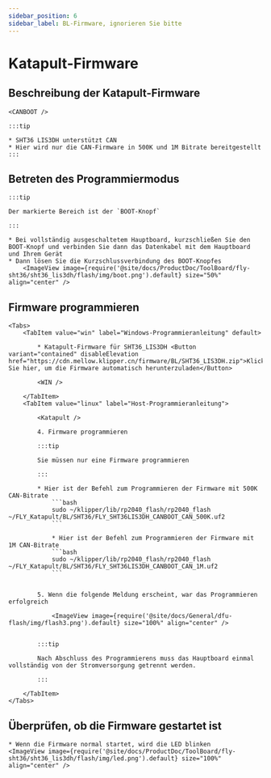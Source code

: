 ```yaml
---
sidebar_position: 6
sidebar_label: BL-Firmware, ignorieren Sie bitte
---
```





# Katapult-Firmware

## Beschreibung der Katapult-Firmware

    <CANBOOT />

    :::tip

    * SHT36 LIS3DH unterstützt CAN
    * Hier wird nur die CAN-Firmware in 500K und 1M Bitrate bereitgestellt
    :::

## Betreten des Programmiermodus

    :::tip

    Der markierte Bereich ist der `BOOT-Knopf`

    :::

    * Bei vollständig ausgeschaltetem Hauptboard, kurzschließen Sie den BOOT-Knopf und verbinden Sie dann das Datenkabel mit dem Hauptboard und Ihrem Gerät
    * Dann lösen Sie die Kurzschlussverbindung des BOOT-Knopfes
        <ImageView image={require('@site/docs/ProductDoc/ToolBoard/fly-sht36/sht36_lis3dh/flash/img/boot.png').default} size="50%" align="center" />

## Firmware programmieren
    <Tabs>
        <TabItem value="win" label="Windows-Programmieranleitung" default>

            * Katapult-Firmware für SHT36_LIS3DH <Button variant="contained" disableElevation href="https://cdn.mellow.klipper.cn/firmware/BL/SHT36_LIS3DH.zip">Klicken Sie hier, um die Firmware automatisch herunterzuladen</Button>

            <WIN />

        </TabItem>
        <TabItem value="linux" label="Host-Programmieranleitung">
            
            <Katapult />

            4. Firmware programmieren

            :::tip

            Sie müssen nur eine Firmware programmieren

            :::

            * Hier ist der Befehl zum Programmieren der Firmware mit 500K CAN-Bitrate
                ```bash
                sudo ~/klipper/lib/rp2040_flash/rp2040_flash ~/FLY_Katapult/BL/SHT36/FLY_SHT36LIS3DH_CANBOOT_CAN_500K.uf2
                ```
                        
                * Hier ist der Befehl zum Programmieren der Firmware mit 1M CAN-Bitrate
                ```bash
                sudo ~/klipper/lib/rp2040_flash/rp2040_flash ~/FLY_Katapult/BL/SHT36/FLY_SHT36LIS3DH_CANBOOT_CAN_1M.uf2
                ```


            5. Wenn die folgende Meldung erscheint, war das Programmieren erfolgreich

                <ImageView image={require('@site/docs/General/dfu-flash/img/flash3.png').default} size="100%" align="center" />


            :::tip

            Nach Abschluss des Programmierens muss das Hauptboard einmal vollständig von der Stromversorgung getrennt werden.

            :::

        </TabItem>
    </Tabs>

## Überprüfen, ob die Firmware gestartet ist

    * Wenn die Firmware normal startet, wird die LED blinken
    <ImageView image={require('@site/docs/ProductDoc/ToolBoard/fly-sht36/sht36_lis3dh/flash/img/led.png').default} size="100%" align="center" />